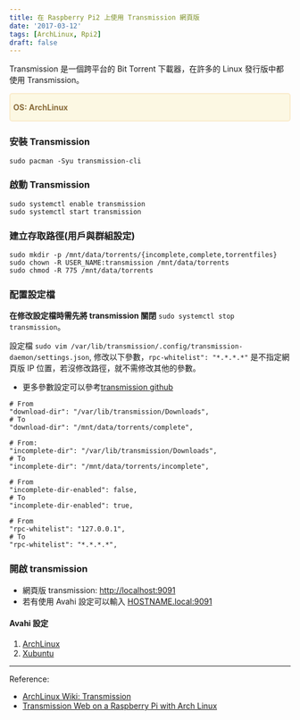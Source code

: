 ```yaml
---
title: 在 Raspberry Pi2 上使用 Transmission 網頁版
date: '2017-03-12'
tags: [ArchLinux, Rpi2]
draft: false
---
```


Transmission 是一個跨平台的 Bit Torrent 下載器，在許多的 Linux 發行版中都使用 Transmission。

<div style="
border: 2px solid #faebcc;
border-radius: 5px;
background-color:#fcf8e3;
color:#8a6d3b;
padding: 1px 5px 1px 5px;">

<b>OS: ArchLinux</b>

</div>

### 安裝 Transmission

```
sudo pacman -Syu transmission-cli
```

### 啟動 Transmission

```
sudo systemctl enable transmission
sudo systemctl start transmission
```

### 建立存取路徑(用戶與群組設定)

```
sudo mkdir -p /mnt/data/torrents/{incomplete,complete,torrentfiles}
sudo chown -R USER_NAME:transmission /mnt/data/torrents
sudo chmod -R 775 /mnt/data/torrents
```

### 配置設定檔

**在修改設定檔時需先將 transmission 關閉** `sudo systemctl stop transmission`。

設定檔 `sudo vim /var/lib/transmission/.config/transmission-daemon/settings.json`,
修改以下參數，`rpc-whitelist": "*.*.*.*"` 是不指定網頁版 IP 位置，若沒修改路徑，就不需修改其他的參數。

- 更多參數設定可以參考[transmission github](https://github.com/transmission/transmission/wiki/Editing-Configuration-Files)

```
# From
"download-dir": "/var/lib/transmission/Downloads",
# To
"download-dir": "/mnt/data/torrents/complete",

# From:
"incomplete-dir": "/var/lib/transmission/Downloads",
# To
"incomplete-dir": "/mnt/data/torrents/incomplete",

# From
"incomplete-dir-enabled": false,
# To
"incomplete-dir-enabled": true,

# From
"rpc-whitelist": "127.0.0.1",
# To
"rpc-whitelist": "*.*.*.*",
```

### 開啟 transmission

- 網頁版 transmission: [http://localhost:9091](http://localhost:9091)
- 若有使用 Avahi 設定可以輸入 [HOSTNAME.local:9091](hostname.local:9091)

#### Avahi 設定

1. [ArchLinux](./2017-03-12-using-avahi-in-ArchLinux.1.md)
1. [Xubuntu](./2017-02-20-using-avahi-in-ubuntu.md)

---

Reference:

- [ArchLinux Wiki: Transmission](https://wiki.archlinux.org/index.php/Transmission)
- [Transmission Web on a Raspberry Pi with Arch Linux](https://raymii.org/s/blog/Transmission-Raspberry-Pi-Arch-Linux.html)
